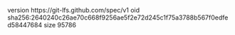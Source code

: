 version https://git-lfs.github.com/spec/v1
oid sha256:2640240c26ae70c668f9256ae5f2e72d245c1f75a3788b567f0edfed58447684
size 95786
